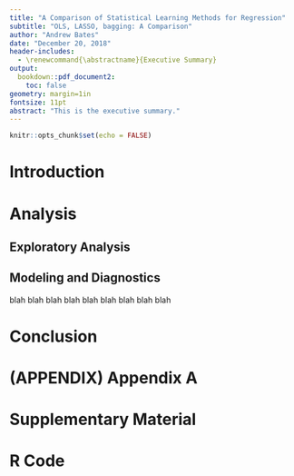 ```yaml
---
title: "A Comparison of Statistical Learning Methods for Regression"
subtitle: "OLS, LASSO, bagging: A Comparison"
author: "Andrew Bates"
date: "December 20, 2018"
header-includes:
  - \renewcommand{\abstractname}{Executive Summary}
output: 
  bookdown::pdf_document2:
    toc: false
geometry: margin=1in
fontsize: 11pt
abstract: "This is the executive summary."
---
```


```r
knitr::opts_chunk$set(echo = FALSE)
```



# Introduction







# Analysis



## Exploratory Analysis





## Modeling and Diagnostics

blah blah blah blah blah blah blah blah blah


# Conclusion



\newpage

# (APPENDIX) Appendix A  {-}

# Supplementary Material


# R Code


<!--
\begin{appendices}

\section{Supplementary Figures}

\section{Model Stuff}

\end{appendices}
-->


